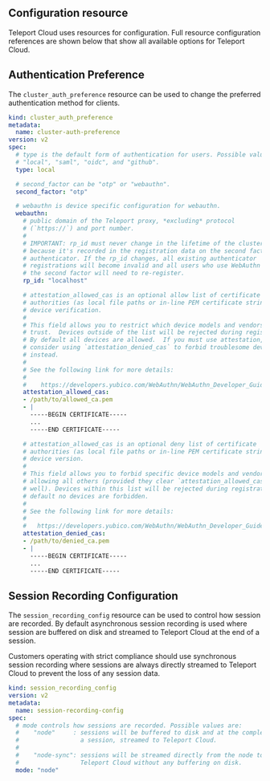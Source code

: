 ## Configuration resource

Teleport Cloud uses resources for configuration. Full resource configuration
references are shown below that show all available options for Teleport Cloud. 

## Authentication Preference

The `cluster_auth_preference` resource can be used to change the preferred
authentication method for clients. 

```yaml
kind: cluster_auth_preference
metadata:
  name: cluster-auth-preference
version: v2
spec:
  # type is the default form of authentication for users. Possible values are
  # "local", "saml", "oidc", and "github".
  type: local

  # second_factor can be "otp" or "webauthn".
  second_factor: "otp"

  # webauthn is device specific configuration for webauthn.
  webauthn:
    # public domain of the Teleport proxy, *excluding* protocol
    # (`https://`) and port number.
    #
    # IMPORTANT: rp_id must never change in the lifetime of the cluster,
    # because it's recorded in the registration data on the second factor
    # authenticator. If the rp_id changes, all existing authenticator
    # registrations will become invalid and all users who use WebAuthn as
    # the second factor will need to re-register.
    rp_id: "localhost"

    # attestation_allowed_cas is an optional allow list of certificate
    # authorities (as local file paths or in-line PEM certificate string) for
    # device verification.
    #
    # This field allows you to restrict which device models and vendors you
    # trust.  Devices outside of the list will be rejected during registration.
    # By default all devices are allowed.  If you must use attestation,
    # consider using `attestation_denied_cas` to forbid troublesome devices
    # instead.
    #
    # See the following link for more details:
    #
    #    https://developers.yubico.com/WebAuthn/WebAuthn_Developer_Guide/Attestation.html
    attestation_allowed_cas:
    - /path/to/allowed_ca.pem
    - |
      -----BEGIN CERTIFICATE-----
      ...
      -----END CERTIFICATE-----

    # attestation_allowed_cas is an optional deny list of certificate
    # authorities (as local file paths or in-line PEM certificate string) for
    # device version.
    #
    # This field allows you to forbid specific device models and vendors, while
    # allowing all others (provided they clear `attestation_allowed_cas` as
    # well). Devices within this list will be rejected during registration. By
    # default no devices are forbidden.
    #
    # See the following link for more details:
    #
    #   https://developers.yubico.com/WebAuthn/WebAuthn_Developer_Guide/Attestation.html
    attestation_denied_cas:
    - /path/to/denied_ca.pem
    - |
      -----BEGIN CERTIFICATE-----
      ...
      -----END CERTIFICATE-----
```

## Session Recording Configuration

The `session_recording_config` resource can be used to control how session are
recorded. By default asynchronous session recording is used where session are
buffered on disk and streamed to Teleport Cloud at the end of a session.

Customers operating with strict compliance should use synchronous session
recording where sessions are always directly streamed to Teleport Cloud to
prevent the loss of any session data.

```yaml
kind: session_recording_config
version: v2
metadata:
  name: session-recording-config
spec:
  # mode controls how sessions are recorded. Possible values are:
  #    "node"     : sessions will be buffered to disk and at the completion of
  #                 a session, streamed to Teleport Cloud.
  #
  #    "node-sync": sessions will be streamed directly from the node to
  #                 Teleport Cloud without any buffering on disk. 
  mode: "node"
```

